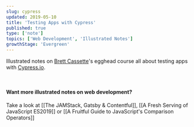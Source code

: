 ```yaml
---
slug: cypress
updated: 2019-05-10
title: 'Testing Apps with Cypress'
published: true
type: ['note']
topics: ['Web Development', 'Illustrated Notes']
growthStage: 'Evergreen'
---
```


Illustrated notes on [Brett Cassette](http://twitter.com/brettcassette)'s egghead course all about testing apps with [Cypress.io](https://www.cypress.io/).

<a noTip href="https://egghead.io/courses/test-production-ready-apps-with-cypress?af=54fd64"><ImageFrame width="80%" alt="Test Production Ready Apps with Cypress" src="https://og-image-egghead-course.now.sh/test-production-ready-apps-with-cypress" /></a>

<FullWidthImage width="860px"  alt="Cypress.io is a handy tool for end to end testing" src="https://res.cloudinary.com/dg3gyk0gu/image/upload/c_scale,w_750/v1592262637/maggieappleton.com/egghead-course-notes/cypress/CyTesting01_2x.png" />

<FullWidthImage width="860px"  alt="It includes all levels of the stack - from the UI to front-end data stores, to XHR, to APIs, to your database. It's able to test all of these at the same time. It runs a virtual browser that clicks through all the things on all the pages" src="https://res.cloudinary.com/dg3gyk0gu/image/upload/c_scale,w_750/v1592262636/maggieappleton.com/egghead-course-notes/cypress/CyTesting02_2x.png" />

<FullWidthImage width="860px"  alt="It lets us write custom tests that assert true or false statements on specific parts of our app. It also alerts us if any of those tests fail. The tool uses the chai assertion library which makes it easy to write chains of selectors." src="https://res.cloudinary.com/dg3gyk0gu/image/upload/c_scale,w_750/v1592262637/maggieappleton.com/egghead-course-notes/cypress/CyTesting03_2x.png" />

<br />

#### Want more illustrated notes on web development?

Take a look at [[The JAMStack, Gatsby & Contentful]], [[A Fresh Serving of JavaScript ES2019]] or  [[A Fruitful Guide to JavaScript's Comparison Operators]]